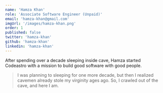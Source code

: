 ```yaml
---
name: 'Hamza Khan'
role: 'Associate Software Engineer (Unpaid)'
email: 'hamza-khan@gmail.com'
imgUrl: '/images/hamza-khan.png'
order: 1
published: false
twitter: 'hamza-khan'
github: 'hamza-khan'
linkedin: 'hamza-khan'
---
```


After spending over a decade sleeping inside cave, Hamza started Codeastro with a mission to build good software with good people.

> I was planning to sleeping for one more decade, but then I realized cavemen already stole my virginity ages ago. So, I crawled out of the cave, and here I am.
